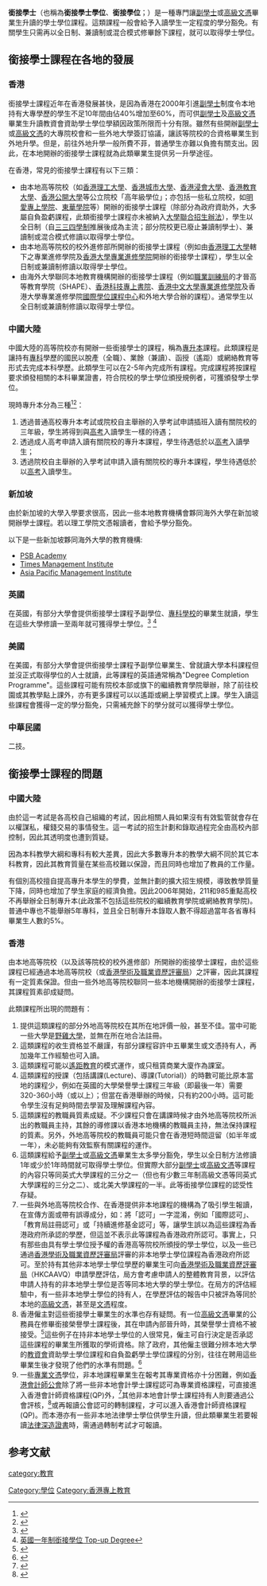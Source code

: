 {{More footnotes|time=2015-08-22T06:55:28+00:00}}'''銜接學士'''（也稱為'''銜接學士學位'''、'''銜接學位'''；{{lang-en|'''Top-up Degree'''}}）是一種專門讓[[副學士|副學士]]或[[高級文憑|高級文憑]]畢業生升讀的學士學位課程。這類課程一般會給予入讀學生一定程度的學分豁免。有關學生只需再以全日制、兼讀制或混合模式修畢餘下課程，就可以取得學士學位。

==銜接學士課程在各地的發展==
===香港===
{{main|香港專上教育}}
銜接學士課程近年在香港發展甚快，是因為香港在2000年引進[[副學士|副學士]]制度令本地持有大專學歷的學生不足10年間由佔40%增加至60%，而可供[[副學士|副學士]]及[[高級文憑|高級文憑]]畢業生升讀教資會資助學士學位學額因政策所限而十分有限。雖然有些開辦[[副學士|副學士]]或[[高級文憑|高級文憑]]的大專院校會和一些外地大學簽訂協議，讓該等院校的合資格畢業生到外地升學。但是，前往外地升學一般所費不菲，普通學生亦難以負擔有關支出。因此，在本地開辦的銜接學士課程就為此類畢業生提供另一升學途徑。

在香港，常見的銜接學士課程有以下三類：
*由本地高等院校（如[[香港理工大學|香港理工大學]]、[[香港城市大學|香港城市大學]]、[[香港浸會大學|香港浸會大學]]、[[香港教育大學|香港教育大學]]、[[香港公開大學|香港公開大學]]等公立院校「高年級學位」；亦包括一些私立院校，如[[明愛專上學院|明愛專上學院]]、[[東華學院|東華學院]]等）開辦的銜接學士課程（除部分為政府資助外，大多屬自負盈虧課程，此類銜接學士課程亦未被納入[[大學聯合招生辦法|大學聯合招生辦法]]），學生以全日制（自[[三三四高中教育改革|三三四學制]]推展後成為主流；部分院校更已廢止兼讀制學士）、兼讀制或混合模式修讀以取得學士學位。
*由本地高等院校的校外進修部所開辦的銜接學士課程（例如由[[香港理工大學|香港理工大學]]轄下之專業進修學院及[[香港大學專業進修學院|香港大學專業進修學院]]開辦的銜接學士課程），學生以全日制或兼讀制修讀以取得學士學位。
*由海外大學聯同本地教育機構開辦的銜接學士課程（例如[[職業訓練局_(香港)|職業訓練局]]的才晉高等教育學院（SHAPE）、[[香港科技專上書院|香港科技專上書院]]、[[香港中文大學專業進修學院|香港中文大學專業進修學院]]及香港大學專業進修學院[[國際學位課程中心|國際學位課程中心]]和外地大學合辦的課程）。通常學生以全日制或兼讀制修讀以取得學士學位。

===中國大陸===
{{main|專升本}}
中國大陸的高等院校亦有開辦一些銜接學士的課程，稱為[[專升本|專升本]]課程。此類課程是讓持有[[專科|專科]]學歷的國民以脫產（全職）、業餘（兼讀）、函授（遙距）或網絡教育等形式去完成本科學歷。此類學生可以在2-5年內完成所有課程。完成課程將按課程要求頒發相關的本科畢業證書，符合院校的學士學位頒授規例者，可獲頒發學士學位。

現時專升本分為三種<ref name="教育部解读：成人高考常见问题解答">{{cite web |url= http://learning.sohu.com/20060414/n242782260.shtml|title= 教育部解读：成人高考常见问题解答|accessdate=2008-06-25 |format= |work= }}</ref><ref name="北京大学现代远程教育2008年秋季招生简章">{{cite web |url= http://www.pkudl.cn/loadnews.asp?aid=926|title= 北京大学现代远程教育2008年秋季招生简章|accessdate=2008-06-25 |format= |work= }}</ref>：

# 透過普通高校專升本考試或院校自主舉辦的入學考試申請插班入讀有關院校的三年級，學生將得到與[[高考|高考]]入讀學生一樣的待遇；
# 透過成人高考申請入讀有關院校的專升本課程，學生待遇低於以[[高考|高考]]入讀學生；
# 透過院校自主舉辦的入學考試申請入讀有關院校的專升本課程，學生待遇低於以[[高考|高考]]入讀學生。

===新加坡===

由於新加坡的大學入學要求很高，因此一些本地教育機構會夥同海外大學在新加坡開辦學士課程。若以理工學院文憑報讀者，會給予學分豁免。

以下是一些新加坡夥同海外大學的教育機構:
*[http://www.psb-academy.edu.sg/ PSB Academy]
*[http://www.psb-academy.edu.sg/ Times Management Institute]
*[https://web.archive.org/web/20080623005125/http://www.apmi.edu.sg/ Asia Pacific Management Institute]

===英國===
在英國，有部分大學會提供銜接學士課程予副學位、[[專科學校|專科學校]]的畢業生就讀，學生在這些大學修讀一至兩年就可獲得學士學位。<ref>{{Cite web |url=http://www.at0044.com/uk/edu/961411300645740.html |title=英国Top-up （专续本）课程详解 |access-date=2008-06-24 |archive-url=https://web.archive.org/web/20080621124442/http://www.at0044.com/uk/edu/961411300645740.html |archive-date=2008-06-21 |dead-url=yes }}</ref> <ref>[http://www.eduplus.com.hk/search/article_detail.jsp?article_id=2741&article_catid=&quick_keyword=&quick_school= 英國一年制銜接學位 Top-up Degree]</ref>

===美國===
在美國，有部分大學會提供銜接學士課程予副學位畢業生、曾就讀大學本科課程但並沒正式取得學位的人士就讀，此等課程的英語通常稱為"Degree Completion Programme"。這些課程可能有院校本部或旗下的繼續教育學院舉辦，除了前往校園或其教學點上課外，亦有更多課程可以以遙距或網上學習模式上課。學生入讀這些課程會獲得一定的學分豁免，只需補充餘下的學分就可以獲得學士學位。
===中華民國===
二技。

==銜接學士課程的問題==
=== 中國大陸 ===
由於這一考試是各高校自己組織的考試，因此相關人員如果沒有有效監管就會存在以權謀私，權錢交易的事情發生。這一考試的招生計劃和錄取過程完全由高校內部控制，因此其透明度也遭到質疑。

因為本科教學大綱和專科有較大差異，因此大多數專升本的教學大綱不同於其它本科教育，因此其教育質量在某些高校難以保證，而且同時也增加了教員的工作量。

有個別高校擅自提高專升本學生的學費，並無計劃的擴大招生規模，導致教學質量下降，同時也增加了學生家庭的經濟負擔。因此2006年開始，211和985重點高校不再舉辦全日制專升本(此政策不包括這些院校的繼續教育學院或網絡教育學院)。普通中專也不能舉辦5年專科，並且全日制專升本錄取人數不得超過當年各省專科畢業生人數的5%。

===香港===
由本地高等院校（以及該等院校的校外進修部）所開辦的銜接學士課程，由於這些課程已經通過本地高等院校（或[[香港學術及職業資歷評審局|香港學術及職業資歷評審局]]）之評審，因此其課程有一定質素保證。但由一些外地高等院校聯同一些本地機構開辦的銜接學士課程，其課程質素卻成疑問。

此類課程所出現的問題有：

# 提供這類課程的部分外地高等院校在其所在地評價一般，甚至不佳。當中可能一些大學是[[野雞大學|野雞大學]]，並無在所在地合法註冊。
# 這類課程的收生資格並不嚴謹，有部分課程容許中五畢業生或文憑持有人，再加幾年工作經驗也可入讀。
# 這類課程可能以[[遙距教育|遙距教育]]的模式運作，或只租賃商業大廈作為課室。
# 這類課程的授課（包括講課(Lecture)、導課(Tutorial)）的時數可能比原本當地的課程少，例如在英國的大學榮譽學士課程三年級（即最後一年）需要320-360小時（或以上）；但當在香港舉辦的時候，只有約200小時。這可能令學生沒有足夠時間去學習及理解課程內容。
# 這類課程的教職員質素成疑。不少課程只會在講課時候才由外地高等院校所派出的教職員主持，其餘的導修課以香港本地機構的教職員主持，無法保持課程的質素。另外，外地高等院校的教職員可能只會在香港短時間逗留（如半年或一年），未必能夠有效監察有關課程的運作。
# 這類課程給予[[副學士|副學士]]或[[高級文憑|高級文憑]]畢業生太多學分豁免，學生以全日制方法修讀1年或少於1年時間就可取得學士學位。但實際大部分[[副學士|副學士]]或[[高級文憑|高級文憑]]等課程的內容只等同英式大學課程的三分之一（但也有少數三年制高級文憑等同英式大學課程的三分之二）、或北美大學課程的一半。此等銜接學位課程的認受性存疑。
# 一些與外地高等院校合作、在香港提供非本地課程的機構為了吸引學生報讀，在宣傳方面或帶有誤導成分，如：將「認可」一字混淆，例如「國際認可」、「教育局註冊認可」或「持續進修基金認可」等，讓學生誤以為這些課程為香港政府所承認的學歷，但這並不表示此等課程為香港政府所認可。事實上，只有那些由具有學士學位授予權的香港高等院校所頒授的學士學位，以及一些已通過[[香港學術及職業資歷評審局|香港學術及職業資歷評審局]]評審的非本地學士學位課程為香港政府所認可。至於持有其他非本地學士學位學歷的畢業生可向[[香港學術及職業資歷評審局|香港學術及職業資歷評審局]]（HKCAAVQ）申請學歷評估，局方會考慮申請人的整體教育背景，以評估申請人持有的非本地學士學位是否等同本地大學的學士學位。在局方的評估經驗中，有一些非本地學士學位的持有人，在學歷評估的報告中只被評為等同於本地的[[高級文憑|高級文憑]]，甚至是[[香港中學文憑考試|文憑]]程度。
# 香港僱主對這些銜接學士畢業生的水準也存有疑問。有一位[[高級文憑|高級文憑]]畢業的公務員在修畢銜接榮譽學士課程後，其在申請內部晉升時，其榮譽學士資格不被接受。<ref name="專教院合辦課程不獲承認">{{cite web |url= http://s52.photobucket.com/albums/g7/midnightsss/?action=view&current=faq12.jpg|title= 專教院合辦課程不獲承認|accessdate=2008-06-25 |format= |work= }}</ref>這些例子在持非本地學士學位的人很常見，僱主可自行決定是否承認這些課程的畢業生所獲取的學術資格。除了政府，其他僱主很難分辨本地大學的[[教資會|教資會]]資助學士學位課程和自負盈虧學士學位課程的分別，往往在聘用這些畢業生後才發現了他們的水準有問題。<ref name="自資學位成本便宜六成多　質素令僱主提心吊膽">{{cite web|url=http://blog.mingpao.com/cfm/content.cfm?OwnerID=1&CategoryID=1&TopicID=10410|title=自資學位成本便宜六成多　質素令僱主提心吊膽|accessdate=2008-06-25|format=|work=}}{{dead link|date=2018年4月 |bot=InternetArchiveBot |fix-attempted=yes }}</ref>
# 一些[[專業文憑|專業文憑]]學位，非本地課程畢業生在報考其專業資格亦十分困難，例如[[香港會計師公會|香港會計師公會]]除了將一些非本地會計學士課程認可為專業資格課程，可直接進入香港會計師資格課程(QP)外，<ref name="香港會計師公會認可為專業資格課程入學要求的會計學士課程">{{cite web |url= http://www.hkicpa.org.hk/students(NEW)/siteA/qp3-1.php#route1|title= 香港會計師公會認可為專業資格課程入學要求的會計學士課程|accessdate=2008-06-25 |format= |work= }}</ref>其他非本地會計學士課程持有人則要通過公會評核，<ref name="QP applicants with non-Hong Kong degrees">{{cite web |url= http://www.hkicpa.org.hk/students(NEW)/siteA/qpFiles/qp3-1/non_degrees_req.pdf|title= 'QP applicants with non-Hong Kong degrees'|accessdate=2008-06-25 |format= |work= }}</ref>或再報讀公會認可的轉制課程，才可以進入香港會計師資格課程(QP)。而本港亦有一些非本地法律學士學位供學生升讀，但此類畢業生若要報讀[[法律深造證書|法律深造證書]]時，需通過轉制考試才可報讀。

== 参考文献 ==
{{Reflist|30em}}

[[category:教育|category:教育]]
[[Category:學位|Category:學位]]
[[Category:香港專上教育|Category:香港專上教育]]